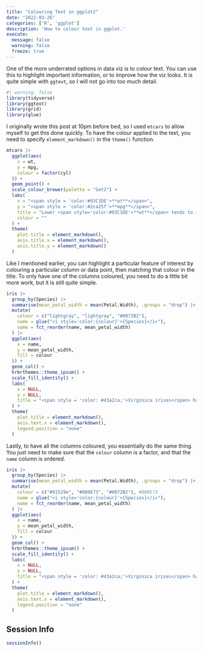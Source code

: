 ```yaml
---
title: "Colouring Text in ggplot2"
date: "2022-03-26"
categories: ['R', 'ggplot']
description: 'How to colour text in ggplot.'
execute: 
  message: false
  warning: false
  freeze: true
---
```


One of the more underrated options in data viz is to colour text. You can use this to highlight important information, or to improve how the viz looks. It is quite simple with `ggtext`, so I will not go into too much detail.

```r
#| warning: false
library(tidyverse)
library(ggtext) 
library(grid)
library(glue)
```

I originally wrote this post at 10pm before bed, so I used `mtcars` to allow myself to get this done quickly. To have the colour applied to the text, you need to specify `element_markdown()` in the `theme()` function.

```r
mtcars |>
  ggplot(aes(
    x = wt, 
    y = mpg, 
    colour = factor(cyl)
  )) +
  geom_point() +
  scale_colour_brewer(palette = "Set2") +
  labs(
    x = "<span style = 'color:#93C1DE'>**wt**</span>",
    y = "<span style = 'color:#2ca25f'>**mpg**</span>",
    title = "Lower <span style='color:#93C1DE'>**wt**</span> tends to increase the amount of <span style='color:#2ca25f'>**mpg**</span>",
    colour = ""
  ) +
  theme(
    plot.title = element_markdown(),
    axis.title.x = element_markdown(),
    axis.title.y = element_markdown()
  )
```

Like I mentioned earlier, you can highlight a particular feature of interest by colouring a particular column or data point, then matching that colour in the title. To only have one of the columns coloured, you need to do a little bit more work, but it is still quite simple.

```r
iris |>
  group_by(Species) |>
  summarise(mean_petal_width = mean(Petal.Width), .groups = "drop") |>
  mutate(
    colour = c("lightgray", "lightgray", "#0072B2"), 
    name = glue("<i style='color:{colour}'>{Species}</i>"),
    name = fct_reorder(name, mean_petal_width)
  ) |>
  ggplot(aes(
    x = name,
    y = mean_petal_width,
    fill = colour
  )) +
  geom_col() +
  hrbrthemes::theme_ipsum() +
  scale_fill_identity() +
  labs(
    x = NULL,
    y = NULL,
    title = "<span style = 'color: #43a2ca;'>Virginica irises</span> have the largest average sepal width"
  ) +
  theme(
    plot.title = element_markdown(),
    axis.text.x = element_markdown(),
    legend.position = "none"
  )
```

Lastly, to have all the columns coloured, you essentially do the same thing. You just need to make sure that the `colour` column is a factor, and that the `name` column is ordered.

```r
iris |>
  group_by(Species) |>
  summarise(mean_petal_width = mean(Petal.Width), .groups = "drop") |>
  mutate(
    colour = c("#91529e", "#009E73", "#0072B2"), #009E73
    name = glue("<i style='color:{colour}'>{Species}</i>"),
    name = fct_reorder(name, mean_petal_width)
  ) |>
  ggplot(aes(
    x = name,
    y = mean_petal_width,
    fill = colour
  )) +
  geom_col() +
  hrbrthemes::theme_ipsum() +
  scale_fill_identity() +
  labs(
    x = NULL,
    y = NULL,
    title = "<span style = 'color: #43a2ca;'>Virginica irises</span> have the largest average sepal width"
  ) +
  theme(
    plot.title = element_markdown(),
    axis.text.x = element_markdown(),
    legend.position = "none"
  )
```

:::{.callout-caution collapse="true"}
## Session Info

```r
sessionInfo()
```
:::